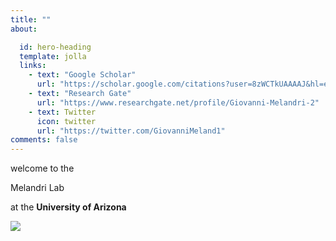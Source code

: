 ```yaml
---
title: ""
about:

  id: hero-heading
  template: jolla
  links:
    - text: "Google Scholar"
      url: "https://scholar.google.com/citations?user=8zWCTkUAAAAJ&hl=en"
    - text: "Research Gate"
      url: "https://www.researchgate.net/profile/Giovanni-Melandri-2"
    - text: Twitter
      icon: twitter
      url: "https://twitter.com/GiovanniMeland1"
comments: false
---
```


::: {.main style="display: block;"}

::: title-banner
::: title-text

:::{.welcome}
welcome to the
:::

:::{.lab}
Melandri Lab
:::

:::{.uofa}
at the **University of Arizona**
:::

:::
![](img/field_banner3.jpg)
:::
:::
